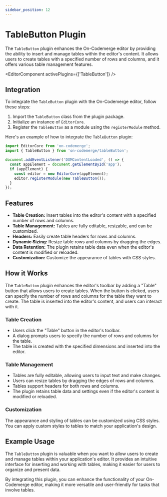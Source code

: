 ```yaml
---
sidebar_position: 12
---
```


# TableButton Plugin

The `TableButton` plugin enhances the On-Codemerge editor by providing the ability to insert and manage tables within the editor's content. It allows users to create tables with a specified number of rows and columns, and it offers various table management features.


<EditorComponent activePlugins={['TableButton']} />

## Integration

To integrate the `TableButton` plugin with the On-Codemerge editor, follow these steps:

1. Import the `TableButton` class from the plugin package.
2. Initialize an instance of `EditorCore`.
3. Register the `TableButton` as a module using the `registerModule` method.

Here's an example of how to integrate the `TableButton` plugin:

```javascript
import EditorCore from 'on-codemerge';
import { TableButton } from 'on-codemerge/tableButton';

document.addEventListener('DOMContentLoaded', () => {
  const appElement = document.getElementById('app');
  if (appElement) {
    const editor = new EditorCore(appElement);
    editor.registerModule(new TableButton());
  }
});
```

## Features

- **Table Creation:** Insert tables into the editor's content with a specified number of rows and columns.
- **Table Management:** Tables are fully editable, resizable, and can be customized.
- **Headers:** Easily create table headers for rows and columns.
- **Dynamic Sizing:** Resize table rows and columns by dragging the edges.
- **Data Retention:** The plugin retains table data even when the editor's content is modified or reloaded.
- **Customization:** Customize the appearance of tables with CSS styles.

## How it Works

The `TableButton` plugin enhances the editor's toolbar by adding a "Table" button that allows users to create tables. When the button is clicked, users can specify the number of rows and columns for the table they want to create. The table is inserted into the editor's content, and users can interact with it.

### Table Creation

- Users click the "Table" button in the editor's toolbar.
- A dialog prompts users to specify the number of rows and columns for the table.
- The table is created with the specified dimensions and inserted into the editor.

### Table Management

- Tables are fully editable, allowing users to input text and make changes.
- Users can resize tables by dragging the edges of rows and columns.
- Tables support headers for both rows and columns.
- The plugin retains table data and settings even if the editor's content is modified or reloaded.

### Customization

The appearance and styling of tables can be customized using CSS styles. You can apply custom styles to tables to match your application's design.

## Example Usage

The `TableButton` plugin is valuable when you want to allow users to create and manage tables within your application's editor. It provides an intuitive interface for inserting and working with tables, making it easier for users to organize and present data.

By integrating this plugin, you can enhance the functionality of your On-Codemerge editor, making it more versatile and user-friendly for tasks that involve tables.
